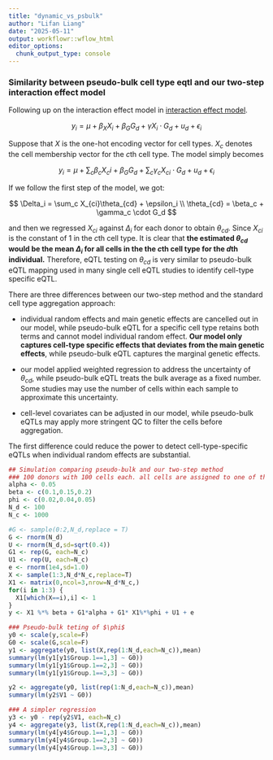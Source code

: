```yaml
---
title: "dynamic_vs_psbulk"
author: "Lifan Liang"
date: "2025-05-11"
output: workflowr::wflow_html
editor_options:
  chunk_output_type: console
---
```


### Similarity between pseudo-bulk cell type eqtl and our two-step interaction effect model

Following up on the interaction effect model in [interaction effect model](dynamic_eqtl.html). 

$$
    y_i = \mu + \beta_X X_i + \beta_G G_d + \gamma X_i \cdot G_d + u_d + \epsilon_i
$$

Suppose that $X$ is the one-hot encoding vector for cell types. $X_c$ denotes the cell membership vector for the $c$th cell type. The model simply becomes

$$
 y_i = \mu + \sum_c \beta_c X_ci + \beta_G G_d + \sum_c \gamma_c X_{ci} \cdot G_d + u_d + \epsilon_i
$$

If we follow the first step of the model, we got:

$$
\Delta_i = \sum_c X_{ci}\theta_{cd} + \epsilon_i
\\
\theta_{cd} = \beta_c + \gamma_c \cdot G_d
$$

and then we regressed $X_{ci}$ against $\Delta_i$ for each donor to obtain $\theta_{cd}$. Since $X_{ci}$ is the constant of 1 in the $c$th cell type. It is clear that **the estimated $\theta_{cd}$ would be the mean $\Delta_i$ for all cells in the the $c$th cell type for the $d$th individual.** Therefore, eQTL testing on $\theta_{cd}$ is very similar to pseudo-bulk eQTL mapping used in many single cell eQTL studies to identify cell-type specific eQTL.

There are three differences between our two-step method and the standard cell type aggregation approach: 

* individual random effects and main genetic effects are cancelled out in our model, while pseudo-bulk eQTL for a specific cell type retains both terms and cannot model individual random effect. **Our model only captures cell-type specific effects that deviates from the main genetic effects**, while pseudo-bulk eQTL captures the marginal genetic effects.

* our model applied weighted regression to address the uncertainty of $\theta_{cd}$, while pseudo-bulk eQTL treats the bulk average as a fixed number. Some studies may use the number of cells within each sample to approximate this uncertainty.

* cell-level covariates can be adjusted in our model, while pseudo-bulk eQTLs may apply more stringent QC to filter the cells before aggregation.

The first difference could reduce the power to detect cell-type-specific eQTLs when individual random effects are substantial.



```r
## Simulation comparing pseudo-bulk and our two-step method
### 100 donors with 100 cells each. all cells are assigned to one of three cell types
alpha <- 0.05
beta <- c(0.1,0.15,0.2)
phi <- c(0.02,0.04,0.05)
N_d <- 100
N_c <- 1000

#G <- sample(0:2,N_d,replace = T)
G <- rnorm(N_d)
U <- rnorm(N_d,sd=sqrt(0.4))
G1 <- rep(G, each=N_c)
U1 <- rep(U, each=N_c)
e <- rnorm(1e4,sd=1.0)
X <- sample(1:3,N_d*N_c,replace=T)
X1 <- matrix(0,ncol=3,nrow=N_d*N_c,)
for(i in 1:3) {
  X1[which(X==i),i] <- 1
}
y <- X1 %*% beta + G1*alpha + G1* X1%*%phi + U1 + e

```



```r
### Pseudo-bulk teting of $\phi$
y0 <- scale(y,scale=F)
G0 <- scale(G,scale=F)
y1 <- aggregate(y0, list(X,rep(1:N_d,each=N_c)),mean)
summary(lm(y1[y1$Group.1==1,3] ~ G0))
summary(lm(y1[y1$Group.1==2,3] ~ G0))
summary(lm(y1[y1$Group.1==3,3] ~ G0))

y2 <- aggregate(y0, list(rep(1:N_d,each=N_c)),mean)
summary(lm(y2$V1 ~ G0))

### A simpler regression
y3 <- y0 - rep(y2$V1, each=N_c)
y4 <- aggregate(y3, list(X,rep(1:N_d,each=N_c)),mean)
summary(lm(y4[y4$Group.1==1,3] ~ G0))
summary(lm(y4[y4$Group.1==2,3] ~ G0))
summary(lm(y4[y4$Group.1==3,3] ~ G0))
```




